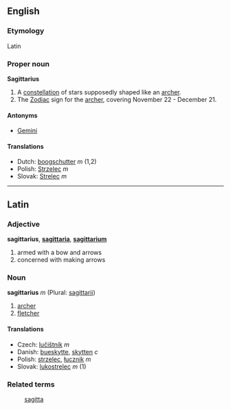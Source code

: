 ==English==
===Etymology===
Latin

===Proper noun===
'''Sagittarius'''

# A [[constellation]] of stars supposedly shaped like an [[archer]].
# The [[Zodiac]] sign for the [[archer]], covering November 22 - December 21.

====Antonyms====
*[[Gemini]]

==== Translations ====
*Dutch: [[boogschutter]] ''m'' (1,2)
*Polish: [[Strzelec]] ''m''
*Slovak: [[Strelec#Slovak|Strelec]] ''m''

----

==Latin==
===Adjective===
'''sagittarius''', '''[[sagittaria]]''', '''[[sagittarium]]'''

# armed with a bow and arrows
# concerned with making arrows

===Noun===
'''sagittarius''' ''m'' (Plural: [[sagittarii]])

# [[archer]]
# [[fletcher]]

====Translations====
*Czech: [[lučištník]] ''m''
*Danish: [[bueskytte]], [[skytten]] ''c''
*Polish: [[strzelec]], [[łucznik]] ''m''
*Slovak: [[lukostrelec#Slovak|lukostrelec]] ''m'' (1)

===Related terms===
: [[sagitta]]